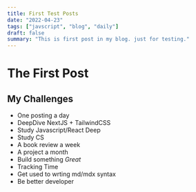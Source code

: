 ```yaml
---
title: First Test Posts
date: "2022-04-23"
tags: ["javscript", "blog", "daily"]
draft: false
summary: "This is first post in my blog. just for testing."
---
```


# The First Post

## My Challenges

- One posting a day
- DeepDive NextJS + TailwindCSS
- Study Javascript/React Deep
- Study CS
- A book review a week
- A project a month
- Build something _Great_
- Tracking Time
- Get used to wrting md/mdx syntax
- Be better developer
